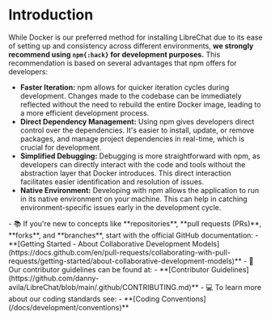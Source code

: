 # Introduction

While Docker is our preferred method for installing LibreChat due to its ease of setting up and consistency across different environments, **we strongly recommend using `npm{:hack}` for development purposes.** This recommendation is based on several advantages that npm offers for developers:

- **Faster Iteration:** npm allows for quicker iteration cycles during development. Changes made to the codebase can be immediately reflected without the need to rebuild the entire Docker image, leading to a more efficient development process.
- **Direct Dependency Management:** Using npm gives developers direct control over the dependencies. It's easier to install, update, or remove packages, and manage project dependencies in real-time, which is crucial for development.
- **Simplified Debugging:** Debugging is more straightforward with npm, as developers can directly interact with the code and tools without the abstraction layer that Docker introduces. This direct interaction facilitates easier identification and resolution of issues.
- **Native Environment:** Developing with npm allows the application to run in its native environment on your machine. This can help in catching environment-specific issues early in the development cycle.

<Callout type="info" title="Dev Ressources" emoji="🧑‍💻">
  - 📚 If you're new to concepts like **repositories**, **pull requests (PRs)**, **forks**, and **branches**, start with the official GitHub documentation: 
    - **[Getting Started - About Collaborative Development Models](https://docs.github.com/en/pull-requests/collaborating-with-pull-requests/getting-started/about-collaborative-development-models)**
  - 👥 Our contributor guidelines can be found at: 
    - **[Contributor Guidelines](https://github.com/danny-avila/LibreChat/blob/main/.github/CONTRIBUTING.md)** 
  - 💻 To learn more about our coding standards see: 
    - **[Coding Conventions](/docs/development/conventions)**
</Callout>
